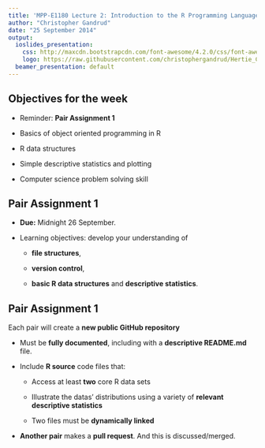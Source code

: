 ```yaml
---
title: 'MPP-E1180 Lecture 2: Introduction to the R Programming Language'
author: "Christopher Gandrud"
date: "25 September 2014"
output:
  ioslides_presentation:
    css: http://maxcdn.bootstrapcdn.com/font-awesome/4.2.0/css/font-awesome.min.css
    logo: https://raw.githubusercontent.com/christophergandrud/Hertie_Collab_Data_Science/master/img/HertieCollaborativeDataLogo_v1.png
  beamer_presentation: default
---
```


## <i class="fa fa-arrow-circle-o-up"></i> Objectives for the week

- Reminder: **Pair Assignment 1**

- Basics of object oriented programming in R

- R data structures

- Simple descriptive statistics and plotting

- Computer science problem solving skill

## <i class="fa fa-certificate"></i> Pair Assignment 1

- **Due:** Midnight 26 September.

- Learning objectives: develop your understanding of

    - **file structures**, 

    - **version control**, 
    
    - **basic R data structures** and **descriptive statistics**.

## <i class="fa fa-certificate"></i> Pair Assignment 1

Each pair will create a **new public GitHub repository**

- Must be **fully documented**, including with a **descriptive README.md** 
    file.

- Include **R source** code files that:

    - Access at least **two** core R data sets
    
    - Illustrate the datas' distributions using a variety of **relevant 
    descriptive statistics**
        
    - Two files must be **dynamically linked**
        
- **Another pair** makes a **pull request**. And this is discussed/merged.
